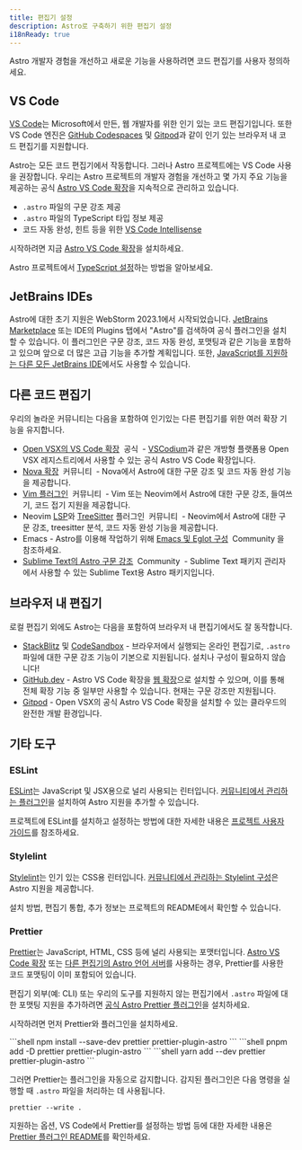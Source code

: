 ```yaml
---
title: 편집기 설정
description: Astro로 구축하기 위한 편집기 설정
i18nReady: true
---
```



Astro 개발자 경험을 개선하고 새로운 기능을 사용하려면 코드 편집기를 사용자 정의하세요.

## VS Code

[VS Code](https://code.visualstudio.com/)는 Microsoft에서 만든, 웹 개발자를 위한 인기 있는 코드 편집기입니다. 또한 VS Code 엔진은 [GitHub Codespaces](https://github.com/features/codespaces) 및 [Gitpod](https://gitpod.io/)과 같이 인기 있는 브라우저 내 코드 편집기를 지원합니다.

Astro는 모든 코드 편집기에서 작동합니다. 그러나 Astro 프로젝트에는 VS Code 사용을 권장합니다. 우리는 Astro 프로젝트의 개발자 경험을 개선하고 몇 가지 주요 기능을 제공하는 공식 [Astro VS Code 확장](https://marketplace.visualstudio.com/items?itemName=astro-build.astro-vscode)을 지속적으로 관리하고 있습니다.

- `.astro` 파일의 구문 강조 제공
- `.astro` 파일의 TypeScript 타입 정보 제공
- 코드 자동 완성, 힌트 등을 위한 [VS Code Intellisense](https://code.visualstudio.com/docs/editor/intellisense)

시작하려면 지금 [Astro VS Code 확장](https://marketplace.visualstudio.com/items?itemName=astro-build.astro-vscode)을 설치하세요.


<ReadMore>Astro 프로젝트에서 [TypeScript 설정](/ko/guides/typescript/)하는 방법을 알아보세요.</ReadMore>

## JetBrains IDEs

Astro에 대한 초기 지원은 WebStorm 2023.1에서 시작되었습니다. [JetBrains Marketplace](https://plugins.jetbrains.com/plugin/20959-astro) 또는 IDE의 Plugins 탭에서 "Astro"를 검색하여 공식 플러그인을 설치할 수 있습니다. 이 플러그인은 구문 강조, 코드 자동 완성, 포맷팅과 같은 기능을 포함하고 있으며 앞으로 더 많은 고급 기능을 추가할 계획입니다. 또한, [JavaScript를 지원하는 다른 모든 JetBrains IDE](https://www.jetbrains.com/products/#lang=js&type=ide)에서도 사용할 수 있습니다.

## 다른 코드 편집기

우리의 놀라운 커뮤니티는 다음을 포함하여 인기있는 다른 편집기를 위한 여러 확장 기능을 유지합니다.

- [Open VSX의 VS Code 확장](https://open-vsx.org/extension/astro-build/astro-vscode) <span style="margin: 0.25em;"><Badge variant="accent"> 공식</Badge></span> - [VSCodium](https://vscodium.com/)과 같은 개방형 플랫폼용 Open VSX 레지스트리에서 사용할 수 있는 공식 Astro VS Code 확장입니다.
- [Nova 확장](https://extensions.panic.com/extensions/sciencefidelity/sciencefidelity.astro/) <span style="margin: 0.25em;"><Badge variant="neutral">커뮤니티</Badge></span> - Nova에서 Astro에 대한 구문 강조 및 코드 자동 완성 기능을 제공합니다.
- [Vim 플러그인](https://github.com/wuelnerdotexe/vim-astro) <span style="margin: 0.25em;"><Badge variant="neutral">커뮤니티</Badge></span> - Vim 또는 Neovim에서 Astro에 대한 구문 강조, 들여쓰기, 코드 접기 지원을 제공합니다.
- Neovim [LSP](https://github.com/neovim/nvim-lspconfig/blob/master/doc/server_configurations.md#astro)와 [TreeSitter](https://github.com/virchau13/tree-sitter-astro) 플러그인 <span style="margin: 0.25em;"><Badge variant="neutral">커뮤니티</Badge></span> - Neovim에서 Astro에 대한 구문 강조, treesitter 분석, 코드 자동 완성 기능을 제공합니다.
- Emacs - Astro를 이용해 작업하기 위해 [Emacs 및 Eglot 구성](https://medium.com/@jrmjrm/configuring-emacs-and-eglot-to-work-with-astro-language-server-9408eb709ab0) <span style="margin: 0.25em;"><Badge variant="neutral">Community</Badge></span>을 참조하세요.
- [Sublime Text의 Astro 구문 강조](https://packagecontrol.io/packages/Astro) <span style="margin: 0.25em;"><Badge variant="neutral">Community</Badge></span> - Sublime Text 패키지 관리자에서 사용할 수 있는 Sublime Text용 Astro 패키지입니다.

## 브라우저 내 편집기

로컬 편집기 외에도 Astro는 다음을 포함하여 브라우저 내 편집기에서도 잘 동작합니다.

- [StackBlitz](https://stackblitz.com/) 및 [CodeSandbox](https://codesandbox.io/) - 브라우저에서 실행되는 온라인 편집기로, `.astro` 파일에 대한 구문 강조 기능이 기본으로 지원됩니다. 설치나 구성이 필요하지 않습니다!
- [GitHub.dev](https://github.dev/) - Astro VS Code 확장을 [웹 확장](https://code.visualstudio.com/api/extension-guides/web-extensions)으로 설치할 수 있으며, 이를 통해 전체 확장 기능 중 일부만 사용할 수 있습니다. 현재는 구문 강조만 지원됩니다.
- [Gitpod](https://gitpod.io/) - Open VSX의 공식 Astro VS Code 확장을 설치할 수 있는 클라우드의 완전한 개발 환경입니다.

## 기타 도구

### ESLint

[ESLint](https://eslint.org/)는 JavaScript 및 JSX용으로 널리 사용되는 린터입니다. [커뮤니티에서 관리하는 플러그인](https://github.com/ota-meshi/eslint-plugin-astro)을 설치하여 Astro 지원을 추가할 수 있습니다.

프로젝트에 ESLint를 설치하고 설정하는 방법에 대한 자세한 내용은 [프로젝트 사용자 가이드](https://ota-meshi.github.io/eslint-plugin-astro/user-guide/)를 참조하세요.

### Stylelint

[Stylelint](https://stylelint.io/)는 인기 있는 CSS용 린터입니다. [커뮤니티에서 관리하는 Stylelint 구성](https://github.com/ota-meshi/stylelint-config-html)은 Astro 지원을 제공합니다.

설치 방법, 편집기 통합, 추가 정보는 프로젝트의 README에서 확인할 수 있습니다.

### Prettier

[Prettier](https://prettier.io/)는 JavaScript, HTML, CSS 등에 널리 사용되는 포맷터입니다. [Astro VS Code 확장](https://marketplace.visualstudio.com/items?itemName=astro-build.astro-vscode) 또는 [다른 편집기의 Astro 언어 서버](#다른-코드-편집기)를 사용하는 경우, Prettier를 사용한 코드 포맷팅이 이미 포함되어 있습니다.

편집기 외부(예: CLI) 또는 우리의 도구를 지원하지 않는 편집기에서 `.astro` 파일에 대한 포맷팅 지원을 추가하려면 [공식 Astro Prettier 플러그인](https://github.com/withastro/prettier-plugin-astro)을 설치하세요.

시작하려면 먼저 Prettier와 플러그인을 설치하세요.

<PackageManagerTabs>
  <Fragment slot="npm">
  ```shell
  npm install --save-dev prettier prettier-plugin-astro
  ```
  </Fragment>
  <Fragment slot="pnpm">
  ```shell
  pnpm add -D prettier prettier-plugin-astro
  ```
  </Fragment>
  <Fragment slot="yarn">
  ```shell
  yarn add --dev prettier prettier-plugin-astro
  ```
  </Fragment>
</PackageManagerTabs>

그러면 Prettier는 플러그인을 자동으로 감지합니다. 감지된 플러그인은 다음 명령을 실행할 때 `.astro` 파일을 처리하는 데 사용됩니다.

```shell
prettier --write .
```

지원하는 옵션, VS Code에서 Prettier를 설정하는 방법 등에 대한 자세한 내용은 [Prettier 플러그인 README](https://github.com/withastro/prettier-plugin-astro/blob/main/README.md)를 확인하세요.
